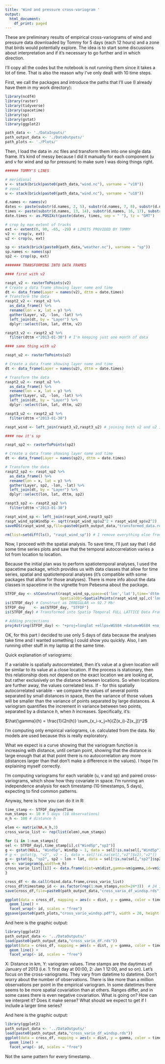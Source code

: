 ```yaml
---
title: 'Wind and pressure cross-variogram '
output:
  html_document:
    df_print: paged
---
```


These are preliminary results of empirical cross-variograms of wind and pressure data downloaded by Tommy for 5 days (each 12 hours) and a zone that birds would potentially explore. The idea is to start some discussions about interpretation and if it's necessary to go further and in which direction.


I'll copy all the codes but the notebook is not running them since it takes a lot of time. That is also the reason why I've only dealt with 10 time steps. 

First, we call the packages and introduce the paths that I'll use (I already have them in my work directory):

```r
library(ncdf4)
library(raster)
library(tidyverse)
library(spacetime)
library(sp)
library(gstat)
library(ggplot2)

path_data <- './DataInputs/'
path_output_data <- './DataOutputs/'
path_plots <- './Plots/'
```

Then, I load the data in .nc files and transform them into one single data frame. It's kind of messy because I did it manually for each component (u and v for wind and sp for pressure) to make sure I was doing things right. 

```r
###### TOMMY'S LINES

# meridional
v <- stack(brick(paste0(path_data,"wind.nc"), varname = "v10"))
# zonal
u <- stack(brick(paste0(path_data,"wind.nc"), varname = "u10"))

d.names <- names(v)
dates <- paste(substr(d.names, 2, 5), substr(d.names, 7, 8), substr(d.names, 10, 11), sep = "-")
times <- paste(substr(d.names, 13, 14), substr(d.names, 16, 17), substr(d.names, 19, 20), sep = ":")
date.times <- as.POSIXct(paste(dates, times, sep = " "), tz = "GMT")

# crop by max extent of tracks
ext <- extent(0, 90, -65, -29) # LIMITS PROVIDED BY TOMMY
v2 <- crop(v, ext)
u2 <- crop(u, ext)

sp <- stack(brick(paste0(path_data,"weather.nc"), varname = "sp"))
sp.names <- names(sp)
sp2 <- crop(sp, ext)

####### TRANSFORMING INTO DATA FRAMES

#### first with v2

raspt_v2 <- rasterToPoints(v2)
# Create a data frame showing layer name and time
dt <- data_frame(Layer = names(v2), dttm = date.times)
# Transform the data
raspt2_v2 <- raspt_v2 %>%
  as_data_frame() %>%
  rename(lon = x, lat = y) %>%
  gather(Layer, v2, -lon, -lat) %>%
  left_join(dt, by = "Layer") %>%
  dplyr::select(lon, lat, dttm, v2)

raspt3_v2 <- raspt2_v2 %>% 
  filter(dttm <"2013-01-30") # I'm keeping just one month of data 

#### same thing with u2

raspt_u2 <- rasterToPoints(u2)

# Create a data frame showing layer name and time
dt <- data_frame(Layer = names(u2), dttm = date.times)

# Transform the data
raspt2_u2 <- raspt_u2 %>%
  as_data_frame() %>%
  rename(lon = x, lat = y) %>%
  gather(Layer, u2, -lon, -lat) %>%
  left_join(dt, by = "Layer") %>%
  dplyr::select(lon, lat, dttm, u2)

raspt3_u2 <- raspt2_u2 %>% 
  filter(dttm <"2013-01-30")

raspt_wind <- left_join(raspt3_v2,raspt3_u2) # joining both v2 and u2 in one data frame

#### now it's sp

raspt_sp2 <- rasterToPoints(sp2)

# Create a data frame showing layer name and time
dt <- data_frame(Layer = names(sp2), dttm = date.times)

# Transform the data
raspt2_sp2 <- raspt_sp2 %>%
  as_data_frame() %>%
  rename(lon = x, lat = y) %>%
  gather(Layer, sp2, -lon, -lat) %>%
  left_join(dt, by = "Layer") %>%
  dplyr::select(lon, lat, dttm, sp2)

raspt3_sp2 <- raspt2_sp2 %>% 
  filter(dttm <"2013-01-30")

raspt_wind_sp <- left_join(raspt_wind,raspt3_sp2)
raspt_wind_sp$WindSp <- sqrt(raspt_wind_sp$u2^2 + raspt_wind_sp$v2^2)
saveRDS(raspt_wind_sp,file=paste0(path_output_data,"transformed_data.rds")) # I'm saving this in an object so I don't have to do this again

rm(list=setdiff(ls(), "raspt_wind_sp")) # I remove everything else from the environment
```


Now, I proceed with the spatial analysis. To save time, I'll just say that I did some time series plots and saw that the temporal autocorrelation varies a lot from location to location. 

Because the initial plan was to perform spatiotemporal analyses, I used the spacetime package, which provides us with data classes that allow for time series, spatial and spatiotemporal analyses (it's compatible with some packages that allow for those analyses). There is more info about the data classes in spacetime in the vignette from Pebesma about the package. 

```r
STFDF_day <- stConstruct(raspt_wind_sp,space=c('lon','lat'),time='dttm',
                         SpatialObj=SpatialPoints(raspt_wind_sp[,c('lon','lat')]))
is(STFDF_day) # Construct as IRREGULAR => 92.7 Mb!
STFDF_day    <- as(STFDF_day, "STFDF") 
is(STFDF_day) # Transformed into Spatio Temporal FULL LATTICE Data Frame=> 65.4  Mb only!

# Adding projections
proj4string(STFDF_day) <- "+proj=longlat +ellps=WGS84 +datum=WGS84 +no_defs"
```

OK, for this part I decided to use only 5 days of data because the analyses take time and I wanted something I could show you quickly. Also, I am running other stuff in my laptop at the same time. 

Quick explanation of variograms: 

If a variable is spatially autocorrelated, then it's value at a given location will be similar to its value at a close location. If the process is stationary, then this relationship does not depend on the exact location we are looking at, but rather exclusively on the distance between locations. So when locations are further away, the values correlated less. If - for this spatially autocorrelated variable - we compare the values of several points separated by small distances in space, then the variance of those values will be smaller than the variance of points separated by large distances. A variogram quantifies the increment in variance between two points, separated by a distance $h$, when $h$ increases. Specifically, it's:

$\hat{\gamma}(h) = \frac{1}{2n(h)} \sum_{x_i-x_j=h}(Z(x_i)-Z(x_j))^2$

I'm computing only empirical variograms, i.e. calculated from the data. No models are used because this is really exploratory. 

What we expect is a curve showing that the variogram function is increasing with distance, until certain point, showing that the distance is large enough that at that point there is no autocorrelation any more (distances larger than that don't make a difference in the values). I hope I'm explaining myself correctly.

I'm computing variograms for each variable (u, v and sp) and paired cross-variograms, which show how they covariate in space. I'm running an independence analysis for each timestamp (10 timestamps, 5 days), expecting to find common patterns. 

Anyway, here is how you can do it in R:

```r
time_stamp <- STFDF_day@endTime
num_stamps <- 10 # 5 days (10 observations)
n_h <- 100 # distance h

elem <- matrix(NA,n_h,3)
cross_vario_list <- rep(list(elem),num_stamps)

for (i in 1:num_stamps){
sel <- STFDF_day[,time_stamp[i],c("WindSp","sp2")]
g <- gstat(NULL, "WindSp", WindSp ~ 1, data = sel[!is.na(sel[,"WindSp"]$WindSp),"WindSp"])
# g <- gstat(g, "v2", v2 ~ 1, data = sel[!is.na(sel[,"v2"]$v2),"v2"])
g <- gstat(g, "sp2", sp2 ~ lon + lat, data = sel[!is.na(sel[,"sp2"]$sp2),"sp2"]) # from previous analyses, I observed that pressure is not stationary in space and depends on the location. Taking away the effect of the location gives it a 'stationary appearance' (the variogram looks OK)
vm <- variogram(g,width=n_h)
cross_vario_list[[i]] <- data.frame(dist=vm$dist,gamma=vm$gamma,id=vm$id)
}

cross_df <- do.call(rbind.data.frame,cross_vario_list)
cross_df$timestamp_id <- as.factor(rep(1:num_stamps,each=24*3))  # 24 is a consequence of n_h 100km
save(cross_df,file=paste0(path_output_data,"cross_vario_df_windsp.rds"))

ggplot(data = cross_df, mapping = aes(x = dist, y = gamma, color = timestamp_id)) +
  geom_line() +
  facet_wrap(~ id, scales = "free")
ggsave(paste0(path_plots,"cross_vario_windsp.pdf"), width = 20, height = 20, units = "cm")
```

And here is the graphic output:

```r
library(ggplot2)
path_output_data <- '../DataOutputs/'
load(paste0(path_output_data,"cross_vario_df.rds"))
ggplot(data = cross_df, mapping = aes(x = dist, y = gamma, color = timestamp_id)) +
  geom_line() +
  facet_wrap(~ id, scales = "free")
```

X: Distance in km, Y: variogram values.
Time stamps are the daytimes of January of 2013 (i.e. 1: first day at 00:00, 2: Jan 1 12:00, and so on). Let's focus on the cross-variograms. They vary from datetime to datetime. Don't worry about the number of observations. There is like more than a million observations per point in the empirical variogram. In some datetimes there seems to be more spatial covariation than at others. Ranges differ, and in some cases there is even negative covariation. What is going on? How can we interpret it? Does it make sense? What should we expect to get if I include a larger time series?



And here is the graphic output:

```r
library(ggplot2)
path_output_data <- '../DataOutputs/'
load(paste0(path_output_data,"cross_vario_df_windsp.rds"))
ggplot(data = cross_df, mapping = aes(x = dist, y = gamma, color = timestamp_id)) +
  geom_line() +
  facet_wrap(~ id, scales = "free")
```

Not the same pattern for every timestamp.
